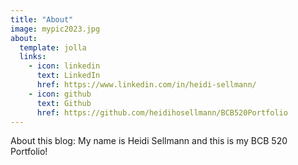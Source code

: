 ```yaml
---
title: "About"
image: mypic2023.jpg
about:
  template: jolla
  links:
    - icon: linkedin
      text: LinkedIn
      href: https://www.linkedin.com/in/heidi-sellmann/
    - icon: github
      text: Github
      href: https://github.com/heidihosellmann/BCB520Portfolio
---
```


About this blog: 
My name is Heidi Sellmann and this is my BCB 520 Portfolio! 
